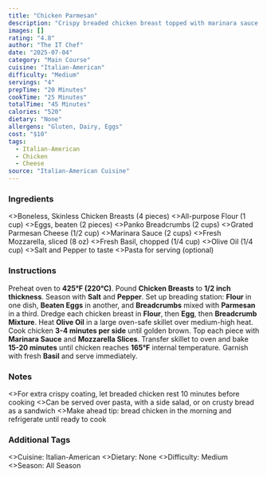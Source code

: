 ```yaml
---
title: "Chicken Parmesan"
description: "Crispy breaded chicken breast topped with marinara sauce and melted cheese."
images: []
rating: "4.8"
author: "The IT Chef"
date: "2025-07-04"
category: "Main Course"
cuisine: "Italian-American"
difficulty: "Medium"
servings: "4"
prepTime: "20 Minutes"
cookTime: "25 Minutes"
totalTime: "45 Minutes"
calories: "520"
dietary: "None"
allergens: "Gluten, Dairy, Eggs"
cost: "$10"
tags:
  - Italian-American
  - Chicken
  - Cheese
source: "Italian-American Cuisine"
---
```



### Ingredients

<RecipeIngredients>
  <>Boneless, Skinless Chicken Breasts (4 pieces)</>
  <>All-purpose Flour (1 cup)</>
  <>Eggs, beaten (2 pieces)</>
  <>Panko Breadcrumbs (2 cups)</>
  <>Grated Parmesan Cheese (1/2 cup)</>
  <>Marinara Sauce (2 cups)</>
  <>Fresh Mozzarella, sliced (8 oz)</>
  <>Fresh Basil, chopped (1/4 cup)</>
  <>Olive Oil (1/4 cup)</>
  <>Salt and Pepper to taste</>
  <>Pasta for serving (optional)</>
</RecipeIngredients>

### Instructions

<RecipeInstructions>
  <RecipeInstructions.Section title="Prepare Chicken">
    <RecipeInstructions.Step>
      Preheat oven to <strong>425°F (220°C)</strong>.
    </RecipeInstructions.Step>
    <RecipeInstructions.Step>
      Pound <strong>Chicken Breasts</strong> to <strong>1/2 inch thickness</strong>. Season with <strong>Salt</strong> and <strong>Pepper</strong>.
    </RecipeInstructions.Step>
    <RecipeInstructions.Step>
      Set up breading station: <strong>Flour</strong> in one dish, <strong>Beaten Eggs</strong> in another, and <strong>Breadcrumbs</strong> mixed with <strong>Parmesan</strong> in a third.
    </RecipeInstructions.Step>
    <RecipeInstructions.Step>
      Dredge each chicken breast in <strong>Flour</strong>, then <strong>Egg</strong>, then <strong>Breadcrumb Mixture</strong>.
    </RecipeInstructions.Step>
  </RecipeInstructions.Section>
  <RecipeInstructions.Section title="Cook and Bake">
    <RecipeInstructions.Step>
      Heat <strong>Olive Oil</strong> in a large oven-safe skillet over medium-high heat.
    </RecipeInstructions.Step>
    <RecipeInstructions.Step>
      Cook chicken <strong>3-4 minutes per side</strong> until golden brown.
    </RecipeInstructions.Step>
    <RecipeInstructions.Step>
      Top each piece with <strong>Marinara Sauce</strong> and <strong>Mozzarella Slices</strong>.
    </RecipeInstructions.Step>
    <RecipeInstructions.Step>
      Transfer skillet to oven and bake <strong>15-20 minutes</strong> until chicken reaches <strong>165°F</strong> internal temperature.
    </RecipeInstructions.Step>
    <RecipeInstructions.Step>
      Garnish with fresh <strong>Basil</strong> and serve immediately.
    </RecipeInstructions.Step>
  </RecipeInstructions.Section>
</RecipeInstructions>

### Notes

<RecipeNotes>
  <>For extra crispy coating, let breaded chicken rest 10 minutes before cooking</>
  <>Can be served over pasta, with a side salad, or on crusty bread as a sandwich</>
  <>Make ahead tip: bread chicken in the morning and refrigerate until ready to cook</>
</RecipeNotes>

### Additional Tags

<RecipeTags>
  <>Cuisine: Italian-American</>
  <>Dietary: None</>
  <>Difficulty: Medium</>
  <>Season: All Season</>
</RecipeTags>
